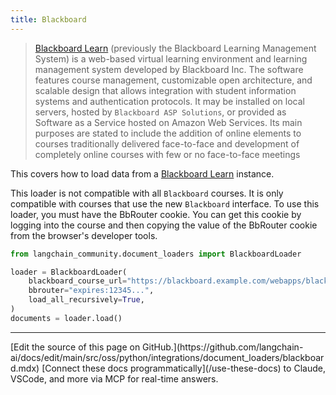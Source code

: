 ```yaml
---
title: Blackboard
---
```


>[Blackboard Learn](https://en.wikipedia.org/wiki/Blackboard_Learn) (previously the Blackboard Learning Management System) is a web-based virtual learning environment and learning management system developed by Blackboard Inc. The software features course management, customizable open architecture, and scalable design that allows integration with student information systems and authentication protocols. It may be installed on local servers, hosted by `Blackboard ASP Solutions`, or provided as Software as a Service hosted on Amazon Web Services. Its main purposes are stated to include the addition of online elements to courses traditionally delivered face-to-face and development of completely online courses with few or no face-to-face meetings

This covers how to load data from a [Blackboard Learn](https://www.anthology.com/products/teaching-and-learning/learning-effectiveness/blackboard-learn) instance.

This loader is not compatible with all `Blackboard` courses. It is only
    compatible with courses that use the new `Blackboard` interface.
    To use this loader, you must have the BbRouter cookie. You can get this
    cookie by logging into the course and then copying the value of the
    BbRouter cookie from the browser's developer tools.

```python
from langchain_community.document_loaders import BlackboardLoader

loader = BlackboardLoader(
    blackboard_course_url="https://blackboard.example.com/webapps/blackboard/execute/announcement?method=search&context=course_entry&course_id=_123456_1",
    bbrouter="expires:12345...",
    load_all_recursively=True,
)
documents = loader.load()
```

---

<Callout icon="pen-to-square" iconType="regular">
    [Edit the source of this page on GitHub.](https://github.com/langchain-ai/docs/edit/main/src/oss/python/integrations/document_loaders/blackboard.mdx)
</Callout>
<Tip icon="terminal" iconType="regular">
    [Connect these docs programmatically](/use-these-docs) to Claude, VSCode, and more via MCP for    real-time answers.
</Tip>
